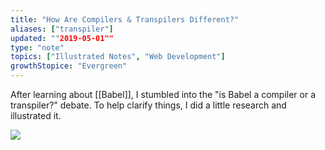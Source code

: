 ```yaml
---
title: "How Are Compilers & Transpilers Different?"
aliases: ["transpiler"]
updated: ""2019-05-01""
type: "note"
topics: ["Illustrated Notes", "Web Development"]
growthStopice: "Evergreen"
---
```


After learning about [[Babel]], I stumbled into the "is Babel a compiler or a transpiler?" debate. To help clarify things, I did a little research and illustrated it.

<FullWidthImage
    width="860px"
    alt="Compilers and Transpilers"
    src="https://res.cloudinary.com/dg3gyk0gu/image/upload/c_scale,w_900/v1592262869/maggieappleton.com/egghead-course-notes/Compile_Transpile_Final.png"
/>

![](https://res.cloudinary.com/dg3gyk0gu/image/upload/c_scale,w_900/v1592262869/maggieappleton.com/egghead-course-notes/Compile_Transpile_Final.png)
